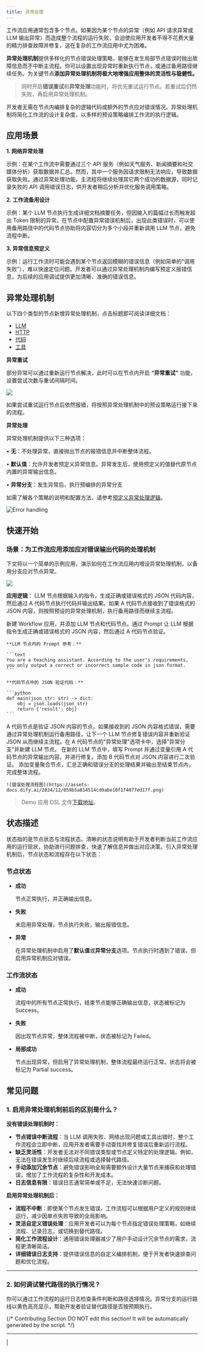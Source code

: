 ```yaml
---
title: 异常处理
---
```


工作流应用通常包含多个节点。如果因为某个节点的异常（例如 API 请求异常或 LLM 输出异常）而造成整个流程的运行失败，会迫使应用开发者不得不花费大量的精力排查故障并修复，这在复杂的工作流应用中尤为困难。

**异常处理机制**提供多样化的节点错误处理策略，能够在发生局部节点错误时抛出故障信息而不中断主流程。你可以设置出现异常时重新执行节点，或通过备用路径继续任务。为关键节点**添加异常处理机制将极大地增强应用整体的灵活性与稳健性。**

> 同时开启**错误重试**和**异常处理**功能时，将优先重试运行节点。若重试后仍然失败，再启用异常处理机制。

开发者无需在节点内编排复杂的逻辑代码或额外的节点应对错误情况。异常处理机制将简化工作流的设计复杂度，以多样的预设策略编排工作流的执行逻辑。

## 应用场景

**1. 网络异常处理**

示例：在某个工作流中需要通过三个 API 服务（例如天气服务、新闻摘要和社交媒体分析）获取数据并汇总。然而，其中一个服务因请求限制无法响应，导致数据获取失败。通过异常处理功能，主流程将继续处理其它两个成功的数据源，同时记录失败的 API 调用错误日志，供开发者稍后分析并优化服务调用策略。

**2. 工作流备用设计**

示例：某个 LLM 节点执行生成详细文档摘要任务，但因输入的篇幅过长而触发超出 Token 限制的异常。在节点中配置异常错误机制后，出现此类错误时，可以使用备用路径中的代码节点协助将内容切分为多个小段并重新调用 LLM 节点，避免流程中断。

**3. 异常信息预定义**

示例：运行工作流时可能会遇到某个节点返回模糊的错误信息（例如简单的“调用失败”），难以快速定位问题。开发者可以通过异常处理机制内编写预定义报错信息，为后续的应用调试提供更加清晰、准确的错误信息。

## 异常处理机制

以下四个类型的节点新增异常处理机制，点击标题即可阅读详细文档：

* [LLM](../node/llm)
* [HTTP](../node/http-request)
* [代码](../node/code)
* [工具](../node/tools)

**异常重试**

部分异常可以通过重新运行节点解决，此时可以在节点内开启 **“异常重试”** 功能，设置尝试次数与重试间隔时间。

![](https://assets-docs.dify.ai/2024/12/18097e4c94b67a79150b967fc50f9f43.png)

如果尝试重试运行节点后依然报错，将按照异常处理机制中的预设策略运行接下来的流程。

**异常处理**

异常处理机制提供以下三种选项：

• **无**：不处理异常，直接抛出节点的报错信息并中断整体流程。

• **默认值**：允许开发者预定义异常信息。异常发生后，使用预定义的值替代原节点内置的异常输出信息。

• **异常分支**：发生异常后，执行预编排的异常分支

如需了解各个策略的说明和配置方法，请参考[预定义异常处理逻辑](predefined-nodes-failure-logic)。

![Error handling](https://assets-docs.dify.ai/2024/12/6e2655949889d4d162945d840d698649.png)

## 快速开始

### 场景：为工作流应用添加应对错误输出代码的处理机制

下文将以一个简单的示例应用，演示如何在工作流应用内增设异常处理机制，以备用分支应对节点异常。

![](https://assets-docs.dify.ai/2024/12/958326384d3b60a98246e9ff565c7ed3.png)

**应用逻辑**： LLM 节点根据输入的指令，生成正确或错误格式的 JSON 代码内容，然后通过 A 代码节点执行代码并输出结果。如果 A 代码节点接收到了错误格式的 JSON 内容，则按照预设的异常处理机制，执行备用路径而继续主流程。

<Steps>
  <Step title="创建 JSON 代码生成节点">
    新建 Workflow 应用，并添加 LLM 节点和代码节点。通过 Prompt 让 LLM 根据指令生成正确或错误格式的 JSON 内容，然后通过 A 代码节点验证。

    **LLM 节点内的 Prompt 参考：**

    ```text
    You are a teaching assistant. According to the user's requirements, you only output a correct or incorrect sample code in json format.
    ```

    **代码节点中的 JSON 验证代码：**

    ```python
    def main(json_str: str) -> dict:
        obj = json.loads(json_str)
        return {'result': obj}
    ```
  </Step>

  <Step title="为 A 代码节点添加异常处理机制">
    A 代码节点是验证 JSON 内容的节点，如果接收到的 JSON 内容格式错误，需要通过异常处理机制运行备用路径，让下一个 LLM 节点修复错误内容并重新验证 JSON 从而继续主流程。在 A 代码节点的"异常处理"选项卡中，选择"异常分支"并新建 LLM 节点。
  </Step>

  <Step title="修正 A 代码节点输出的异常内容">
    在新的 LLM 节点中，填写 Prompt 并通过变量引用 A 代码节点的异常输出内容，并进行修复。添加 B 代码节点对 JSON 内容进行二次验证。
  </Step>

  <Step title="结束">
    添加变量聚合节点，汇总正确和错误分支的处理结果并输出至结束节点内，完成整体流程。

    ![错误处理流程图](https://assets-docs.dify.ai/2024/12/059b5a814514cd9abe10f1f4077ed17f.png)
  </Step>
</Steps>

> Demo 应用 DSL 文件[下载地址](https://assets-docs.dify.ai/2024/12/087861aa20e06bb4f8a2bef7e7ae0522.yml)。

## 状态描述

状态指的是节点状态与流程状态。清晰的状态说明有助于开发者判断当前工作流应用的运行现状，协助进行问题排查，快速了解信息并做出对应决策。引入异常处理机制后，节点状态和流程存在以下状态：

### **节点状态**

*   **成功**

    节点正常执行，并正确输出信息。
*   **失败**

    未启用异常处理，节点执行失败，输出报错信息。
*   **异常**

    在异常处理机制中启用了**默认值**或**异常分支**选项。节点执行时遇到了错误，但启用异常机制应对错误。

### 工作流状态

*   **成功**

    流程中的所有节点正常执行，结束节点能够正确输出信息，状态被标记为 Success。
*   **失败**

    因出现节点异常，整体流程被中断，状态被标记为 Failed。
*   **局部成功**

    节点出现异常，但启用了异常处理机制，整体流程最终运行正常。状态将会被标记为 Partial success。

## 常见问题

### 1. 启用异常处理机制前后的区别是什么？

**没有错误处理机制时：**

* **节点错误中断流程**：当 LLM 调用失败、网络出现问题或工具出错时，整个工作流程会立即中断，应用开发者需要手动查找并修复错误后重新运行流程。
* **缺乏灵活性**：开发者无法对不同错误类型或节点定义特定的处理逻辑。例如，无法在错误发生时继续后续流程或选择替代路径。
* **手动添加冗余节点**：避免错误影响全局需要额外设计大量节点来捕获和处理错误，增加了工作流程的复杂性和开发成本。
* **日志信息有限**：错误日志通常简单或不足，无法快速诊断问题。

**启用异常处理机制后：**

* **流程不中断**：即使某个节点发生错误，工作流程可以根据用户定义的规则继续运行，减少因单点失败导致的全局影响。
* **灵活自定义错误处理**：应用开发者可以为每个节点指定错误处理策略，如继续流程、记录日志，或切换到替代路径。
* **简化工作流程设计**：通用错误处理器减少了用户手动设计冗余节点的需求，流程更清晰简洁。
* **详细错误日志支持**：提供错误信息的自定义编排机制，便于开发者快速排查问题和优化流程。

***

### 2. 如何调试替代路径的执行情况？

你可以通过工作流程的运行日志检查条件判断和路径选择情况。异常分支的运行路线以黄色高亮显示，帮助开发者验证替代路径是否按预期执行。

{/*
Contributing Section
DO NOT edit this section!
It will be automatically generated by the script.
*/}

---

[  ](https://github.com/langgenius/dify-docs/edit/main/zh-hans/guides/workflow/error-handling/readme.mdx) | [  ](https://github.com/langgenius/dify-docs/issues/new?template=docs.yml)

